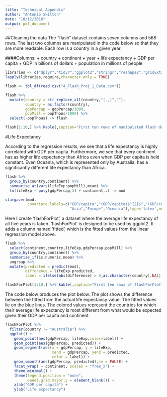 ```yaml
---
title: "Technical Appendix"
author: "Antonio Skilton"
date: "10/12/2016"
output: pdf_document
---
```


##Cleaning the data
The "flash" dataset contains seven columns and 568 rows. The last two columns are manipulated in the code below so that they are more readable. Each row is a country in a given year.

####Columns:
+ country
+ continent
+ year 
+ life expectancy
+ GDP per capita
+ GDP in billions of dollars
+ population in millions of people


```r
libraries <- c("dplyr","tidyr","ggplot2","stringr","reshape2","gridExtra","knitr","stargazer")
lapply(libraries,require,character.only = TRUE)
```

```r
flash <- tbl_df(read.csv("4_Flash_Proj_1_Data.csv"))

flash %>%
  mutate(country = str_replace_all(country,"[.,]",""),
         country = as.factor(country),
         gdpPercap = gdpPercap/1000,
         popMill = popThous/1000) %>% 
  select(-popThous) -> flash
```

```r
flash[1:10,] %>% kable(,caption="First ten rows of manipulated flash data")
```

\newpage

#Life Expectancy

According to the regression results, we see that a life expectancy is highly correlated with GDP per capita. Furthermore, we see that every continent has as higher life expectancy than Africa even when GDP per capita is held constant. Even Oceania, which is represented only by Australia, has a significantly different life expectancy than Africa. 

```r
flash %>%
  group_by(country,continent) %>%
  summarise_at(vars(lifeExp:popMill),mean) %>%
  lm(lifeExp ~ poly(gdpPercap,3) + continent,.) -> mod
```

```r
stargazer(mod,
          covariate.labels=c("GDP/capita","(GDP/capita)$^{2}$","(GDP/capita)$^{3}$","Americas",
                             "Asia","Europe","Oceania"),type='latex',no.space=TRUE,header=FALSE)
```

\newpage

Here I create 'flashForPlot', a dataset where the average life expectancy of all five years is taken. 'flashForPlot' is designed to be used by ggplot2. It adds a column named 'fitted', which is the fitted values from the linear regression model above.
```r
flash %>%
  select(continent,country,lifeExp,gdpPercap,popMill) %>%
  group_by(country,continent) %>%
  summarise_if(is.numeric,mean) %>%
  ungroup %>%
  mutate(predicted = predict(mod),
         difference = lifeExp-predicted,
         label = ifelse(abs(difference) > 9,as.character(country),NA)) -> flashForPlot
```

```r
flashForPlot[1:10,] %>% kable(,caption="First ten rows of flashForPlot")
```


\newpage

The code below produces the plot below. The plot shows the difference between the fitted from the actual life expectancy value. The fitted values lie on the blue lines. The colored values represent the countries for which their average life expectancy is most different from what would be expected given their GDP per capita and continent.

```r
flashForPlot %>%
  filter(country != "Australia") %>%
  ggplot() + 
    geom_point(aes(gdpPercap, lifeExp,color=label)) + 
    geom_point(aes(gdpPercap, predicted)) +
    geom_segment(aes(x = gdpPercap, y = lifeExp,
                     xend = gdpPercap, yend = predicted,
                     color = label)) +
    geom_smooth(aes(gdpPercap, predicted),se = FALSE) +
    facet_wrap( ~ continent, scales = "free_x") +
    theme_minimal() + 
    theme(legend.position = "none",
          panel.grid.major.y = element_blank()) +
    xlab("GDP per capita") + 
    ylab("Life expectancy")
```

\newpage
